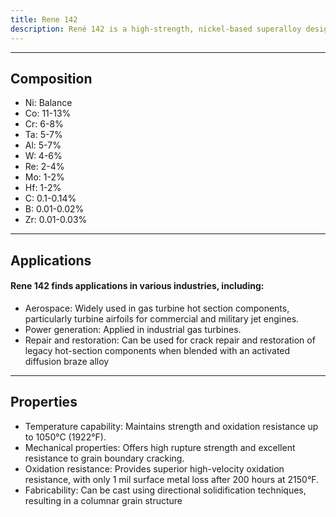 ---
title: Rene 142
description: René 142 is a high-strength, nickel-based superalloy designed for high-temperature applications. René 142's combination of high-temperature strength, oxidation resistance, and castability makes it valuable for applications in aerospace and power generation industries where components are exposed to extreme conditions.
---

---

## Composition

- Ni: Balance
- Co: 11-13%
- Cr: 6-8%
- Ta: 5-7%
- Al: 5-7%
- W: 4-6%
- Re: 2-4%
- Mo: 1-2%
- Hf: 1-2%
- C: 0.1-0.14%
- B: 0.01-0.02%
- Zr: 0.01-0.03%

---

## Applications

#### Rene 142 finds applications in various industries, including:

- Aerospace: Widely used in gas turbine hot section components, particularly turbine airfoils for commercial and military jet engines.
- Power generation: Applied in industrial gas turbines.
- Repair and restoration: Can be used for crack repair and restoration of legacy hot-section components when blended with an activated diffusion braze alloy

---

## Properties

- Temperature capability: Maintains strength and oxidation resistance up to 1050°C (1922°F).
- Mechanical properties: Offers high rupture strength and excellent resistance to grain boundary cracking.
- Oxidation resistance: Provides superior high-velocity oxidation resistance, with only 1 mil surface metal loss after 200 hours at 2150°F.
- Fabricability: Can be cast using directional solidification techniques, resulting in a columnar grain structure
